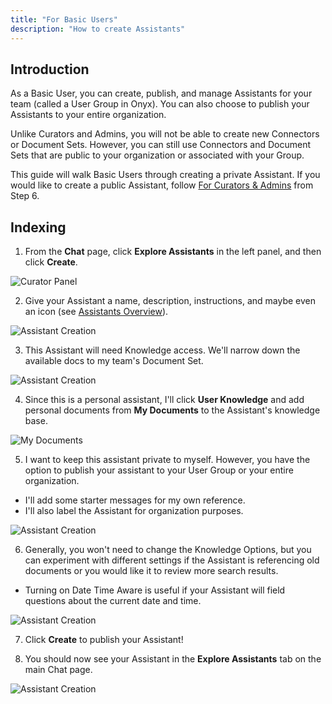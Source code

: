 ```yaml
---
title: "For Basic Users"
description: "How to create Assistants"
---
```


## Introduction

As a Basic User, you can create, publish, and manage Assistants for your team (called a User Group in Onyx).
You can also choose to publish your Assistants to your entire organization.


Unlike Curators and Admins, you will not be able to create new Connectors or Document Sets. 
However, you can still use Connectors and Document Sets that are public to your organization or associated with your Group.


This guide will walk Basic Users through creating a private Assistant. If you would like to create a public Assistant, follow [For Curators & Admins](./for_curators) from Step 6.

## Indexing

1. From the **Chat** page, click **Explore Assistants** in the left panel, and then click **Create**.

![Curator Panel](/images/guides/Assistants/example_5.png)

2. Give your Assistant a name, description, instructions, and maybe even an icon (see [Assistants Overview](./overview)).

![Assistant Creation](/images/guides/Assistants/example_6.png)

3. This Assistant will need Knowledge access. We'll narrow down the available docs to my team's Document Set.

![Assistant Creation](/images/guides/Assistants/example_7.png)

4. Since this is a personal assistant, I'll click **User Knowledge** and add personal documents from **My Documents** to the Assistant's knowledge base.

![My Documents](/images/guides/Assistants/example_8.png)

5. I want to keep this assistant private to myself. However, you have the option to publish your assistant to your User Group or your entire organization.
- I'll add some starter messages for my own reference.
- I'll also label the Assistant for organization purposes.

![Assistant Creation](/images/guides/Assistants/example_9.png)

6. Generally, you won't need to change the Knowledge Options, but you can experiment with different settings if the Assistant is referencing old documents or you would like it to review more search results. 
- Turning on Date Time Aware is useful if your Assistant will field questions about the current date and time.

![Assistant Creation](/images/guides/Assistants/example_4.png)

7. Click **Create** to publish your Assistant!

8. You should now see your Assistant in the **Explore Assistants** tab on the main Chat page.

![Assistant Creation](/images/guides/Assistants/example_10.png)